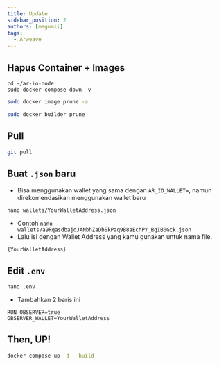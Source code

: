 ```yaml
---
title: Update
sidebar_position: 2
authors: [megumii]
tags:
  - Arweave
---
```


## Hapus Container + Images

```
cd ~/ar-io-node
sudo docker compose down -v
```

```bash
sudo docker image prune -a
```

```bash
sudo docker builder prune
```

## Pull

```bash
git pull
```

## Buat `.json` baru

- Bisa menggunakan wallet yang sama dengan `AR_IO_WALLET=`, namun direkomendasikan menggunakan wallet baru

```
nano wallets/YourWalletAddress.json
```

- Contoh `nano wallets/a9RqasdbajdJANbhZaDbSkPaq9B8aEchPY_BgIB0Gck.json`
- Lalu isi dengan Wallet Address yang kamu gunakan untuk nama file.
```
{YourWalletAddress}
```

## Edit `.env`

```
nano .env
```

- Tambahkan 2 baris ini

```
RUN_OBSERVER=true
OBSERVER_WALLET=YourWalletAddress
```

## Then, UP!

```bash
docker compose up -d --build
```

